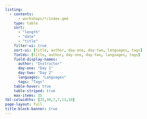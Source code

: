 ```yaml
---
listing:
  - contents:
      - workshops/*/index.qmd
    type: table
    sort: 
      - "length"
      - "date"
      - "title"
    filter-ui: true
    sort-ui: [title, author, day-one, day-two, languages, tags]
    fields: [title, author, day-one, day-two, languages, tags]
    field-display-names:
      author: "Instructor"
      day-one: "Day 1"
      day-two: "Day 2"
      languages: "Languages"
      tags: "Tags"
    table-hover: true
    table-striped: true
    max-items: 35
tbl-colwidths: [35,30,7,7,11,10]
page-layout: full
title-block-banner: true
---
```

